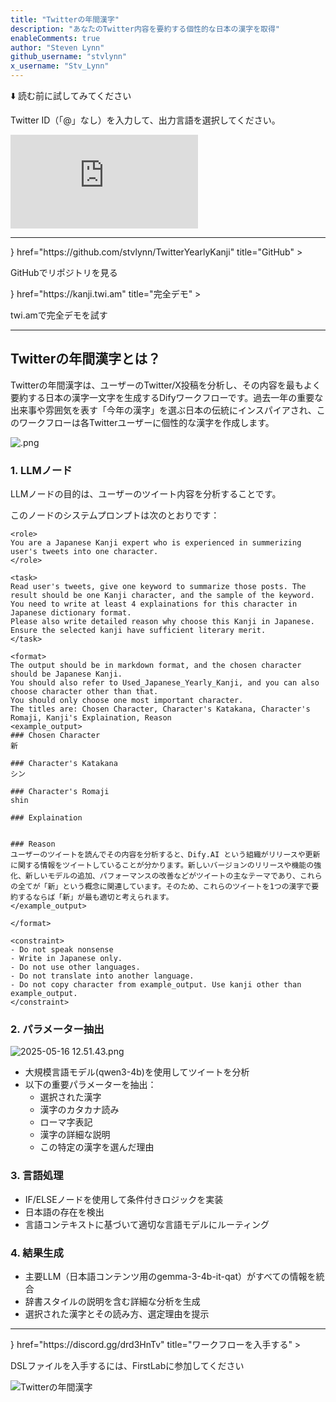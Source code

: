 ```yaml
---
title: "Twitterの年間漢字"
description: "あなたのTwitter内容を要約する個性的な日本の漢字を取得"
enableComments: true
author: "Steven Lynn"
github_username: "stvlynn"
x_username: "Stv_Lynn"
---
```


⬇️ 読む前に試してみてください

<Callout title="使用方法">Twitter ID（「@」なし）を入力して、出力言語を選択してください。</Callout>

<iframe
 src="https://instance.hellodify.com/workflow/wlm4Co8dw18MgR4V"
 style={{
   width: '100%',
   minHeight: '600px'
 }}
 frameBorder="0"
 allow="microphone">
</iframe>

---

<Cards>
  <Card 
    icon={<i className="ri-github-fill" />} 
    href="https://github.com/stvlynn/TwitterYearlyKanji" 
    title="GitHub"
  >
  <p>GitHubでリポジトリを見る</p>
  </Card>
  <Card 
    icon={<i className="ri-pages-line" />} 
    href="https://kanji.twi.am" 
    title="完全デモ"
  >
  <p>twi.amで完全デモを試す</p>
  </Card>
</Cards>

---

## Twitterの年間漢字とは？

Twitterの年間漢字は、ユーザーのTwitter/X投稿を分析し、その内容を最もよく要約する日本の漢字一文字を生成するDifyワークフローです。過去一年の重要な出来事や雰囲気を表す「今年の漢字」を選ぶ日本の伝統にインスパイアされ、このワークフローは各Twitterユーザーに個性的な漢字を作成します。

![.png](https://s2.loli.net/2025/05/16/4Vn5jBCuRyNxTbp.png)

### 1. LLMノード
LLMノードの目的は、ユーザーのツイート内容を分析することです。

このノードのシステムプロンプトは次のとおりです：

```
<role>
You are a Japanese Kanji expert who is experienced in summerizing user's tweets into one character.
</role>

<task>
Read user's tweets, give one keyword to summarize those posts. The result should be one Kanji character, and the sample of the keyword. 
You need to write at least 4 explainations for this character in Japanese dictionary format.
Please also write detailed reason why choose this Kanji in Japanese.
Ensure the selected kanji have sufficient literary merit.
</task>

<format>
The output should be in markdown format, and the chosen character should be Japanese Kanji.
You should also refer to Used_Japanese_Yearly_Kanji, and you can also choose character other than that.
You should only choose one most important character.
The titles are: Chosen Character, Character's Katakana, Character's Romaji, Kanji's Explaination, Reason
<example_output>
### Chosen Character
新

### Character's Katakana
シン

### Character's Romaji
shin

### Explaination


### Reason
ユーザーのツイートを読んでその内容を分析すると、Dify.AI という組織がリリースや更新に関する情報をツイートしていることが分かります。新しいバージョンのリリースや機能の強化、新しいモデルの追加、パフォーマンスの改善などがツイートの主なテーマであり、これらの全てが「新」という概念に関連しています。そのため、これらのツイートを1つの漢字で要約するならば「新」が最も適切と考えられます。
</example_output>

</format>

<constraint>
- Do not speak nonsense
- Write in Japanese only. 
- Do not use other languages. 
- Do not translate into another language.
- Do not copy character from example_output. Use kanji other than example_output.
</constraint>
```

### 2. パラメーター抽出

![2025-05-16 12.51.43.png](https://s2.loli.net/2025/05/16/hJDjwF4e7gxuNmR.png)

- 大規模言語モデル(qwen3-4b)を使用してツイートを分析
- 以下の重要パラメーターを抽出：
  - 選択された漢字
  - 漢字のカタカナ読み
  - ローマ字表記
  - 漢字の詳細な説明
  - この特定の漢字を選んだ理由

### 3. 言語処理
- IF/ELSEノードを使用して条件付きロジックを実装
- 日本語の存在を検出
- 言語コンテキストに基づいて適切な言語モデルにルーティング

### 4. 結果生成
- 主要LLM（日本語コンテンツ用のgemma-3-4b-it-qat）がすべての情報を統合
- 辞書スタイルの説明を含む詳細な分析を生成
- 選択された漢字とその読み方、選定理由を提示

---

<Cards>
  <Card 
    icon={<i className="ri-flow-chart" />} 
    href="https://discord.gg/drd3HnTv" 
    title="ワークフローを入手する"
  >
  <p>DSLファイルを入手するには、FirstLabに参加してください</p>
    <img src="https://s2.loli.net/2025/05/16/4Vn5jBCuRyNxTbp.png" alt="Twitterの年間漢字" />
  </Card>
</Cards> 